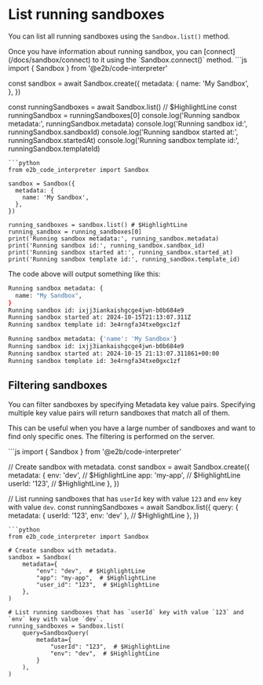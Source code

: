 
# List running sandboxes

You can list all running sandboxes using the `Sandbox.list()` method.

<Note>
Once you have information about running sandbox, you can [connect](/docs/sandbox/connect) to it using the `Sandbox.connect()` method.
</Note>

<CodeGroup>
```js
import { Sandbox } from '@e2b/code-interpreter'

const sandbox = await Sandbox.create({
  metadata: {
    name: 'My Sandbox',
  },
})

const runningSandboxes = await Sandbox.list() // $HighlightLine
const runningSandbox = runningSandboxes[0]
console.log('Running sandbox metadata:', runningSandbox.metadata)
console.log('Running sandbox id:', runningSandbox.sandboxId)
console.log('Running sandbox started at:', runningSandbox.startedAt)
console.log('Running sandbox template id:', runningSandbox.templateId)
```
```python
from e2b_code_interpreter import Sandbox

sandbox = Sandbox({
  metadata: {
    name: 'My Sandbox',
  },
})

running_sandboxes = sandbox.list() # $HighlightLine
running_sandbox = running_sandboxes[0]
print('Running sandbox metadata:', running_sandbox.metadata)
print('Running sandbox id:', running_sandbox.sandbox_id)
print('Running sandbox started at:', running_sandbox.started_at)
print('Running sandbox template id:', running_sandbox.template_id)
```
</CodeGroup>

The code above will output something like this:
<CodeGroup isTerminalCommand>
```bash {{ language: "js" }}
Running sandbox metadata: {
  name: "My Sandbox",
}
Running sandbox id: ixjj3iankaishgcge4jwn-b0b684e9
Running sandbox started at: 2024-10-15T21:13:07.311Z
Running sandbox template id: 3e4rngfa34txe0gxc1zf
```
```bash {{ language: "python" }}
Running sandbox metadata: {'name': 'My Sandbox'}
Running sandbox id: ixjj3iankaishgcge4jwn-b0b684e9
Running sandbox started at: 2024-10-15 21:13:07.311861+00:00
Running sandbox template id: 3e4rngfa34txe0gxc1zf
```
</CodeGroup>


## Filtering sandboxes

You can filter sandboxes by specifying <Link href="/docs/sandbox/metadata">Metadata</Link> key value pairs.
Specifying multiple key value pairs will return sandboxes that match all of them.

This can be useful when you have a large number of sandboxes and want to find only specific ones. The filtering is performed on the server.

<CodeGroup>
```js
import { Sandbox } from '@e2b/code-interpreter'

// Create sandbox with metadata.
const sandbox = await Sandbox.create({
  metadata: {
    env: 'dev', // $HighlightLine
    app: 'my-app', // $HighlightLine
    userId: '123', // $HighlightLine
  },
})

// List running sandboxes that has `userId` key with value `123` and `env` key with value `dev`.
const runningSandboxes = await Sandbox.list({
  query: {
    metadata: { userId: '123', env: 'dev' }, // $HighlightLine
  },
})
```
```python
from e2b_code_interpreter import Sandbox

# Create sandbox with metadata.
sandbox = Sandbox(
    metadata={
        "env": "dev",  # $HighlightLine
        "app": "my-app",  # $HighlightLine
        "user_id": "123",  # $HighlightLine
    },
)

# List running sandboxes that has `userId` key with value `123` and `env` key with value `dev`.
running_sandboxes = Sandbox.list(
    query=SandboxQuery(
        metadata={
            "userId": "123",  # $HighlightLine
            "env": "dev",  # $HighlightLine
        }
    ),
)
```
</CodeGroup>
